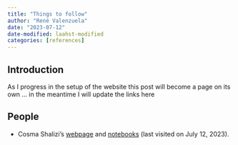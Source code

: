```yaml
---
title: "Things to follow"
author: "René Valenzuela"
date: "2023-07-12"
date-modified: laahst-modified
categories: [references]
---
```


## Introduction

As I progress in the setup of the website this post will become a page on its own ... in the meantime I will update the links here

## People

- Cosma Shalizi's [webpage](http://bactra.org/) and [notebooks](http://bactra.org/notebooks/) (last visited on July 12, 2023).